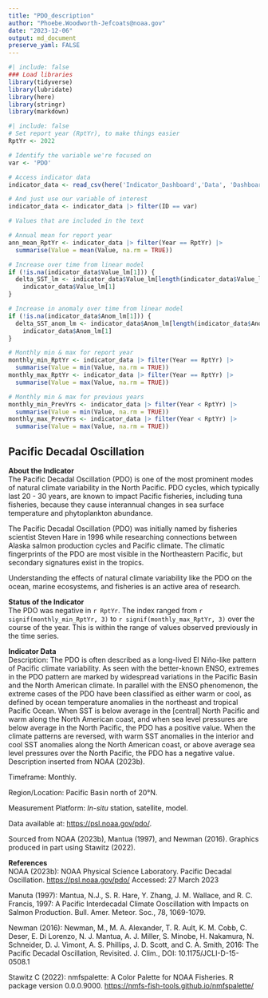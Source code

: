 ```yaml
---
title: "PDO_description"
author: "Phoebe.Woodworth-Jefcoats@noaa.gov"
date: "2023-12-06"
output: md_document
preserve_yaml: FALSE
---
```


```r
#| include: false
### Load libraries
library(tidyverse)
library(lubridate)
library(here)
library(stringr)
library(markdown)
```

```r
#| include: false
# Set report year (RptYr), to make things easier
RptYr <- 2022

# Identify the variable we're focused on
var <- 'PDO'
```

```r
# Access indicator data
indicator_data <- read_csv(here('Indicator_Dashboard','Data', 'Dashboard_Data_2022.csv'))

# And just use our variable of interest
indicator_data <- indicator_data |> filter(ID == var)
```

```r
# Values that are included in the text

# Annual mean for report year
ann_mean_RptYr <- indicator_data |> filter(Year == RptYr) |>
  summarise(Value = mean(Value, na.rm = TRUE))

# Increase over time from linear model
if (!is.na(indicator_data$Value_lm[1])) {
  delta_SST_lm <- indicator_data$Value_lm[length(indicator_data$Value_lm)] - 
    indicator_data$Value_lm[1]
}

# Increase in anomaly over time from linear model
if (!is.na(indicator_data$Anom_lm[1])) {
  delta_SST_anom_lm <- indicator_data$Anom_lm[length(indicator_data$Anom_lm)] - 
    indicator_data$Anom_lm[1]
}

# Monthly min & max for report year
monthly_min_RptYr <- indicator_data |> filter(Year == RptYr) |>
  summarise(Value = min(Value, na.rm = TRUE))
monthly_max_RptYr <- indicator_data |> filter(Year == RptYr) |>
  summarise(Value = max(Value, na.rm = TRUE))

# Monthly min & max for previous years
monthly_min_PrevYrs <- indicator_data |> filter(Year < RptYr) |>
  summarise(Value = min(Value, na.rm = TRUE))
monthly_max_PrevYrs <- indicator_data |> filter(Year < RptYr) |>
  summarise(Value = max(Value, na.rm = TRUE))
```

## Pacific Decadal Oscillation
__About the Indicator__  
The Pacific Decadal Oscillation (PDO) is one of the most prominent modes of natural climate variability in the North Pacific.  PDO cycles, which typically last 20 - 30 years, are known to impact Pacific fisheries, including tuna fisheries, because they cause interannual changes in sea surface temperature and phytoplankton abundance.

The Pacific Decadal Oscillation (PDO) was initially named by fisheries scientist Steven Hare in 1996 while researching connections between Alaska salmon production cycles and Pacific climate. The climatic fingerprints of the PDO are most visible in the Northeastern Pacific, but secondary signatures exist in the tropics.   

Understanding the effects of natural climate variability like the PDO on the ocean, marine ecosystems, and fisheries is an active area of research.

__Status of the Indicator__  
The PDO was negative in `r RptYr`. The index ranged from `r signif(monthly_min_RptYr, 3)` to `r signif(monthly_max_RptYr, 3)` over the course of the year.  This is within the range of values observed previously in the time series.

__Indicator Data__  
Description: The PDO is often described as a long-lived El Niño-like pattern of Pacific climate variability. As seen with the better-known ENSO, extremes in the PDO pattern are marked by widespread variations in the Pacific Basin and the North American climate. In parallel with the ENSO phenomenon, the extreme cases of the PDO have been classified as either warm or cool, as defined by ocean temperature anomalies in the northeast and tropical Pacific Ocean. When SST is below average in the [central] North Pacific and warm along the North American coast, and when sea level pressures are below average in the North Pacific, the PDO has a positive value. When the climate patterns are reversed, with warm SST anomalies in the interior and cool SST anomalies along the North American coast, or above average sea level pressures over the North Pacific, the PDO has a negative value. Description inserted from NOAA (2023b).

Timeframe: Monthly.

Region/Location: Pacific Basin north of 20°N.

Measurement Platform: *In-situ* station, satellite, model.

Data available at: <https://psl.noaa.gov/pdo/>. 

Sourced from NOAA (2023b), Mantua (1997), and Newman (2016). Graphics produced in part using Stawitz (2022).

__References__  
NOAA (2023b): NOAA Physical Science Laboratory. Pacific Decadal Oscillation. <https://psl.noaa.gov/pdo/> Accessed: 27 March 2023

Manuta (1997): Mantua, N.J., S. R. Hare, Y. Zhang, J. M. Wallace, and R. C. Francis, 1997: A Pacific Interdecadal Climate Ooscillation with Impacts on Salmon Production. Bull. Amer. Meteor. Soc., 78, 1069-1079. 

Newman (2016): Newman, M., M. A. Alexander, T. R. Ault, K. M. Cobb, C. Deser, E. Di Lorenzo, N. J. Mantua, A. J. Miller, S. Minobe, H. Nakamura, N. Schneider, D. J. Vimont, A. S. Phillips, J. D. Scott, and C. A. Smith, 2016: The Pacific Decadal Oscillation, Revisited. J. Clim., DOI: 10.1175/JCLI-D-15-0508.1

Stawitz C (2022): nmfspalette: A Color Palette for NOAA Fisheries. R package version 0.0.0.9000. <https://nmfs-fish-tools.github.io/nmfspalette/>